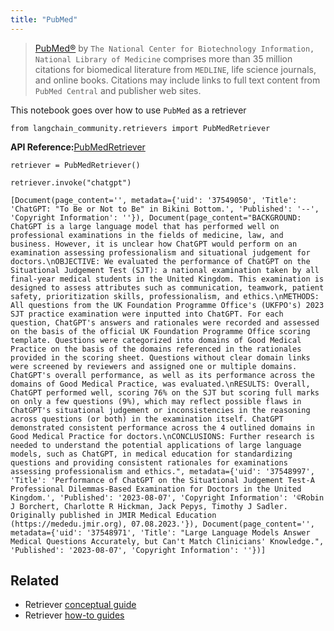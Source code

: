 ```yaml
---
title: "PubMed"
---
```


> [PubMed®](https://pubmed.ncbi.nlm.nih.gov/) by `The National Center for Biotechnology Information, National Library of Medicine` comprises more than 35 million citations for biomedical literature from `MEDLINE`, life science journals, and online books. Citations may include links to full text content from `PubMed Central` and publisher web sites.

This notebook goes over how to use `PubMed` as a retriever

```
from langchain_community.retrievers import PubMedRetriever
```

**API Reference:**[PubMedRetriever](https://python.langchain.com/api_reference/community/retrievers/langchain_community.retrievers.pubmed.PubMedRetriever.html)

```
retriever = PubMedRetriever()
```

```
retriever.invoke("chatgpt")
```

```
[Document(page_content='', metadata={'uid': '37549050', 'Title': 'ChatGPT: "To Be or Not to Be" in Bikini Bottom.', 'Published': '--', 'Copyright Information': ''}), Document(page_content="BACKGROUND: ChatGPT is a large language model that has performed well on professional examinations in the fields of medicine, law, and business. However, it is unclear how ChatGPT would perform on an examination assessing professionalism and situational judgement for doctors.\nOBJECTIVE: We evaluated the performance of ChatGPT on the Situational Judgement Test (SJT): a national examination taken by all final-year medical students in the United Kingdom. This examination is designed to assess attributes such as communication, teamwork, patient safety, prioritization skills, professionalism, and ethics.\nMETHODS: All questions from the UK Foundation Programme Office's (UKFPO's) 2023 SJT practice examination were inputted into ChatGPT. For each question, ChatGPT's answers and rationales were recorded and assessed on the basis of the official UK Foundation Programme Office scoring template. Questions were categorized into domains of Good Medical Practice on the basis of the domains referenced in the rationales provided in the scoring sheet. Questions without clear domain links were screened by reviewers and assigned one or multiple domains. ChatGPT's overall performance, as well as its performance across the domains of Good Medical Practice, was evaluated.\nRESULTS: Overall, ChatGPT performed well, scoring 76% on the SJT but scoring full marks on only a few questions (9%), which may reflect possible flaws in ChatGPT's situational judgement or inconsistencies in the reasoning across questions (or both) in the examination itself. ChatGPT demonstrated consistent performance across the 4 outlined domains in Good Medical Practice for doctors.\nCONCLUSIONS: Further research is needed to understand the potential applications of large language models, such as ChatGPT, in medical education for standardizing questions and providing consistent rationales for examinations assessing professionalism and ethics.", metadata={'uid': '37548997', 'Title': 'Performance of ChatGPT on the Situational Judgement Test-A Professional Dilemmas-Based Examination for Doctors in the United Kingdom.', 'Published': '2023-08-07', 'Copyright Information': '©Robin J Borchert, Charlotte R Hickman, Jack Pepys, Timothy J Sadler. Originally published in JMIR Medical Education (https://mededu.jmir.org), 07.08.2023.'}), Document(page_content='', metadata={'uid': '37548971', 'Title': "Large Language Models Answer Medical Questions Accurately, but Can't Match Clinicians' Knowledge.", 'Published': '2023-08-07', 'Copyright Information': ''})]
```

## Related

* Retriever [conceptual guide](/oss/concepts/retrievers)
* Retriever [how-to guides](/oss/how_to/#retrievers)
